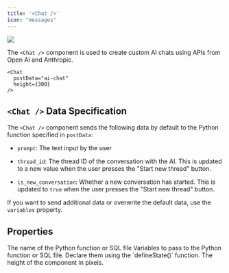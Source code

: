 ```yaml
---
title: '<Chat />'
icon: "messages"
---
```


<Frame>
  <img src="/assets/images/pages/llm-component.jpg" />
</Frame>

The `<Chat />` component is used to create custom AI chats using APIs from Open AI and Anthropic.

```tsx
<Chat
  postData="ai-chat"
  height={300}
/>
```

## `<Chat />` Data Specification

The `<Chat />` component sends the following data by default to the Python function specified in `postData`:

- `prompt`: The text input by the user

- `thread_id`: The thread ID of the conversation with the AI. This is updated to a new value when the user presses the "Start new thread" button.

- `is_new_conversation`: Whether a new conversation has started. This is updated to `true` when the user presses the "Start new thread" button.

If you want to send additional data or overwrite the default data, use the `variables` property.

## Properties

<ParamField path="postData" type="string" required>
  The name of the Python function or SQL file
</ParamField>

<ParamField path="variables" type="{ [key: string]: any }">
  Variables to pass to the Python function or SQL file. Declare them using the `defineState()` function.
</ParamField>

<ParamField path="height" type="number">
  The height of the component in pixels.
</ParamField>
